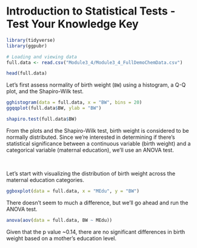 # Introduction to Statistical Tests - Test Your Knowledge Key
```r
library(tidyverse) 
library(ggpubr) 
```

```r
# Loading and viewing data
full.data <- read.csv("Module3_4/Module3_4_FullDemoChemData.csv")

head(full.data)
```


Let's first assess normality of birth weight (`BW`) using a histogram, a Q-Q plot, and the Shapiro-Wilk test.
```r
gghistogram(data = full.data, x = "BW", bins = 20)
ggqqplot(full.data$BW, ylab = "BW")
```


```r
shapiro.test(full.data$BW)
```

From the plots and the Shapiro-Wilk test, birth weight is considered to be normally distributed. Since we're interested in determining if there's statistical significance between a continuous variable (birth weight) and a categorical variable (maternal education), we'll use an ANOVA test.

<br>

Let's start with visualizing the distribution of birth weight across the maternal education categories.
```r
ggboxplot(data = full.data, x = "MEdu", y = "BW")
```

There doesn't seem to much a difference, but we'll go ahead and run the ANOVA test.
```r
anova(aov(data = full.data, BW ~ MEdu))
```

Given that the p value ~0.14, there are no significant differences in birth weight based on a mother's education level.